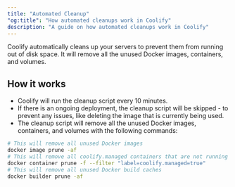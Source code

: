 ```yaml
---
title: "Automated Cleanup"
"og:title": "How automated cleanups work in Coolify"
description: "A guide on how automated cleanups work in Coolify"
---
```


Coolify automatically cleans up your servers to prevent them from running out of disk space. It will remove all the unused Docker images, containers, and volumes.

## How it works

- Coolify will run the cleanup script every 10 minutes.
- If there is an ongoing deployment, the cleanup script will be skipped - to prevent any issues, like deleting the image that is currently being used.
- The cleanup script will remove all the unused Docker images, containers, and volumes with the following commands:

```bash
# This will remove all unused Docker images
docker image prune -af
# This will remove all coolify.managed containers that are not running
docker container prune -f --filter "label=coolify.managed=true"
# This will remove all unused Docker build caches
docker builder prune -af
```

